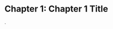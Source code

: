 
# Chapter 1: Chapter 1 Title

<!-- You can write in this document like a normal Rmd -->

<!-- You can also use LaTeX -->

<!-- Some tips for using this template are given below, you can delete all of this text after reading -->

<!-- You can reference a figure/table in the text by using \@ref(fig:chunk-label) -->

<!-- You can add ^[footnote text] -->.

<!-- Bibliographies -->

<!-- Of course you will need to cite things, and you will probably accumulate an armful of sources. There are a variety of tools available for creating a bibliography database (stored with the .bib extension). -->

<!-- To cite references in your thesis (after creating your bibliography database), place the reference name inside square brackets and precede it by the "at" symbol.  For example, here's a reference to a book about worrying:  [@Molina1994].  This `Molina1994` entry appears in a file called `thesis.bib` in the `bib` folder.  This bibliography database file was created by a program called BibTeX.  You can call this file something else if you like (look at the YAML header in the main .Rmd file) and, by default, is to placed in the `bib` folder.  

If you look at the YAML header at the top of the main .Rmd file you can see that we can specify the style of the bibliography by referencing the appropriate csl file. The current is APA style but you can download a variety of different style files at <https://www.zotero.org/styles>.  Make sure to download the file into the csl folder.

<!-- More Tips for Bibliographies -->

<!--

- Like with thesis formatting, the sooner you start compiling your bibliography for something as large as thesis, the better. Typing in source after source is mind-numbing enough.

- The citation's label needs to be unique from the other entries.

- When you have more than one author or editor, you need to separate each author's name by the word "and" e.g. `Author = {Noble, Sam and Youngberg, Jessica},`.

- Bibliographies made using BibTeX (whether manually or using a manager) accept LaTeX markup, so you can italicize and add symbols as necessary.

- To force capitalization in an article title or where all lowercase is generally used, bracket the capital letter in curly braces.

-->
